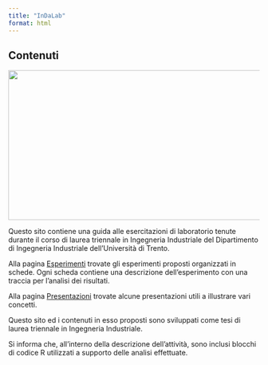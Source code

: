 ```yaml
---
title: "InDaLab"
format: html
---
```


## Contenuti

![](experiments/002-fotocatalisi/images/provette.jpg){style="width: 800px; height: 300px; object-fit: cover;"}

Questo sito contiene una guida alle esercitazioni di laboratorio tenute durante il corso di laurea triennale in Ingegneria Industriale del Dipartimento di Ingegneria Industriale dell'Università di Trento.

Alla pagina [Esperimenti](/experiments.qmd) trovate gli esperimenti proposti organizzati in schede. Ogni scheda contiene una descrizione dell'esperimento con una traccia per l'analisi dei risultati.

Alla pagina [Presentazioni](/slides.qmd) trovate alcune presentazioni utili a illustrare vari concetti.

Questo sito ed i contenuti in esso proposti sono sviluppati come tesi di laurea triennale in Ingegneria Industriale.

Si informa che, all'interno della descrizione dell'attività, sono inclusi blocchi di codice R utilizzati a supporto delle analisi effettuate.